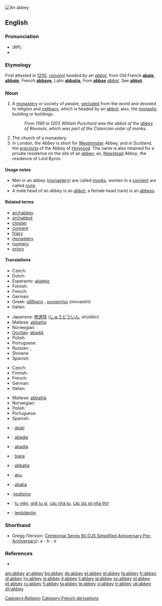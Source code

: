 {{see|Abbey}}
[[Image:Fountains Abbey view crop1 2005-08-27.jpg|thumb|An abbey]]
{{wikisource1911Enc|Abbey}}
==English==

===Pronunciation===
*(''RP''): {{IPA|/ˈæb.i/}}
*{{rhymes|æbi}}

===Etymology===
First attested in [[w:1250|1250]], ''[[convent]] headed by an [[abbot]]'', from Old French '''[[abaïe]]''', '''[[abbaïe]]''', French '''[[abbaye]]''', Latin '''[[abbatia]]''', from '''[[abbas]]''' ''[[abbot]]''. See '''[[abbot]]'''.

===Noun===
{{en-noun}}

# A [[monastery]] or society of people, [[secluded]] from the world and devoted to religion and [[celibacy]], which is headed by an [[abbot]]; also, the [[monastic]] building or buildings.
#: ''From 1199 to 1203 William Punchard was the abbot of the [[abbey]] of Rievaulx, which was part of the Cistercian order of monks.''
# The church of a monastery.
# In London, ''the Abbey'' is short for [[Westminster]] Abbey, and in Scotland, the [[precincts]] of the Abbey of [[Holyrood]]. The name is also retained for a private residence on the site of an [[abbey]]; as, [[Newstead]] ''Abbey'', the residence of Lord Byron.

====Usage notes====
*Men in an abbey ([[monastery]]) are called [[monk]]s, women in a [[convent]] are called [[nun]]s.
*A male head of an abbey is an [[abbot]]; a female head (rare) is an [[abbess]].

====Related terms====
*[[archabbey]]
*[[archabbot]]
*[[cloister]]
*[[convent]]
*[[friary]]
*[[monastery]]
*[[nunnery]]
*[[priory]]

====Translations====
{{trans-top|monastery headed by an abbot}}
* Czech: {{t-|cs|opatství|n}}
* Dutch: {{t+|nl|abdij|f}}
* Esperanto: [[abatejo]]
* Finnish: {{t-|fi|luostari}}
* French: {{t+|fr|abbaye|f}}
* German: {{t+|de|Abtei|f}}
* Greek: [[αββαείο]] {{n}}, [[μοναστήρι]] (monastíri) {{n}}
* Italian: {{t+|it|abbazia|f}}
{{trans-mid}}
* Japanese: [[修道院]] ([[しゅうどういん]], shūdōin)
* Maltese: [[abbatija]]
* Norwegian: {{t+|no|abbedi|n}}
* [[Occitan]]: [[abadiá]] {{f}}
* Polish: {{t+|pl|opactwo|n}}
* Portuguese: {{t-|pt|abadia|f}}
* Russian: {{t+|ru|аббатство|n|sc=Cyrl}}, {{t+|ru|монастырь|m|tr=monastýr'|sc=Cyrl}}
* Slovene: {{t+|sl|opatija|f}}
* Spanish: {{t+|es|abadía|f}}
{{trans-bottom}}

{{trans-top|church of a monastery}}
* Czech: {{t-|cs|opatství|n}}
* Finnish: {{t-|fi|luostarikirkko}}
* French: {{t+|fr|abbaye|f}}
* German: {{t+|de|Kloster|n}}
* Italian: {{t+|it|abbazia|f}}
{{trans-mid}}
* Maltese: [[abbatija]]
* Norwegian: {{t+|no|abbedi|n}}
* Polish: {{t+|pl|opactwo|n}}
* Portuguese: {{t-|pt|abadia|f}}
* Spanish: {{t+|es|abadía|f}}
{{trans-bottom}}

{{checktrans-top}}
*{{ttbc|Breton}}: [[abati]] {{f}}
*{{ttbc|Catalan}}: [[abadia]] {{f}}
*{{ttbc|Galician}}: [[abadía]] {{f}}
*{{ttbc|Indonesian}}: [[biara]]
*{{ttbc|Interlingua}}: [[abbatia]]
{{trans-mid}}
*{{ttbc|Malayalam}}: [[മഠം]]
*{{ttbc|Novial}}: [[abatia]]
*{{ttbc|Slovak}}:[[opátstvo]] {{n}}
*{{ttbc|Vietnamese}}: [[tu viện]], [[giới tu sĩ]], [[các nhà tu]], [[các bà xơ nhà thờ]]
*{{ttbc|Volapük}}: [[lepädanöp]]
{{trans-bottom}}

===Shorthand===
* Gregg (Version: [http://en.wikipedia.org/wiki/Gregg_Shorthand#Centennial_Gregg_Shorthand Centennial],[http://en.wikipedia.org/wiki/Gregg_Shorthand#Series_90_Gregg_Shorthand  Series 90],[http://en.wikipedia.org/wiki/Gregg_Shorthand#Diamond_Jubilee_Gregg_Shorthand  DJS],[http://en.wikipedia.org/wiki/Gregg_Shorthand#Simplified_Gregg_Shorthand Simplified],[http://en.wikipedia.org/wiki/Gregg_Shorthand#Anniversary_Gregg_Shorthand Anniversary],[http://en.wikipedia.org/wiki/Gregg_Shorthand#Pre-Anniversary_Gregg_Shorthand Pre-Anniversary]): a - b - e

===References===
*{{R:Webster 1913}}

[[Category:Religion]]
[[Category:French derivations]]

[[am:abbey]]
[[ar:abbey]]
[[bg:abbey]]
[[de:abbey]]
[[et:abbey]]
[[el:abbey]]
[[fa:abbey]]
[[fr:abbey]]
[[gl:abbey]]
[[hy:abbey]]
[[io:abbey]]
[[it:abbey]]
[[li:abbey]]
[[ja:abbey]]
[[oc:abbey]]
[[pl:abbey]]
[[pt:abbey]]
[[ru:abbey]]
[[fi:abbey]]
[[ta:abbey]]
[[te:abbey]]
[[vi:abbey]]
[[tr:abbey]]
[[uk:abbey]]
[[zh:abbey]]